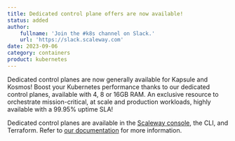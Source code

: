 ```yaml
---
title: Dedicated control plane offers are now available!
status: added
author:
    fullname: 'Join the #k8s channel on Slack.'
    url: 'https://slack.scaleway.com'
date: 2023-09-06
category: containers
product: kubernetes
---
```


Dedicated control planes are now generally available for Kapsule and Kosmos! Boost your Kubernetes performance thanks to our dedicated control planes, available with 4, 8 or 16GB RAM. An exclusive resource to orchestrate mission-critical, at scale and production workloads, highly available with a 99.95% uptime SLA! 

Dedicated control planes are available in the [Scaleway console](https://console.scaleway.com/), the CLI, and Terraform. Refer to [our documentation](/containers/kubernetes/reference-content/kubernetes-control-plane-offers/) for more information.

